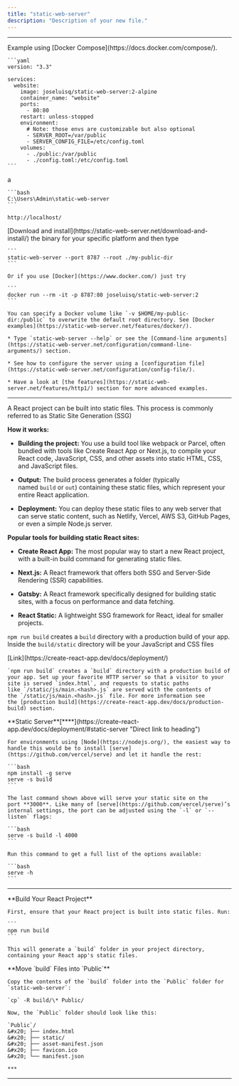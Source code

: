 ```yaml
---
title: "static-web-server"
description: "Description of your new file."
---
```


<CardGroup cols={3}>
  <Card title="Github" icon="github" href="https://github.com/static-web-server/static-web-server" />

  <Card title="Docs" icon="book" href="https://static-web-server.net/getting-started/" />

  <Card title="Docker" icon="docker" color="blue" href="https://hub.docker.com/r/joseluisq/static-web-server/" />
</CardGroup>

***

<AccordionGroup>
  <Accordion title="Docker Compose" defaultOpen={false} icon="docker">
    Example using [Docker Compose](https://docs.docker.com/compose/).

    ```yaml
    version: "3.3"

    services:
      website:
        image: joseluisq/static-web-server:2-alpine
        container_name: "website"
        ports:
          - 80:80
        restart: unless-stopped
        environment:
          # Note: those envs are customizable but also optional
          - SERVER_ROOT=/var/public
          - SERVER_CONFIG_FILE=/etc/config.toml
        volumes:
          - ./public:/var/public
          - ./config.toml:/etc/config.toml
    ```


  </Accordion>

  <Accordion title="Folder" defaultOpen={false} icon="folder">
    a

    ```bash
    C:\Users\Admin\static-web-server
    ```

    http://localhost/
  </Accordion>

  <Accordion title="Getting Started" defaultOpen={false}>
    [Download and install](https://static-web-server.net/download-and-install/) the binary for your specific platform and then type

    ```
    static-web-server --port 8787 --root ./my-public-dir
    ```

    Or if you use [Docker](https://www.docker.com/) just try

    ```
    docker run --rm -it -p 8787:80 joseluisq/static-web-server:2
    ```

    You can specify a Docker volume like `-v $HOME/my-public-dir:/public` to overwrite the default root directory. See [Docker examples](https://static-web-server.net/features/docker/).

    * Type `static-web-server --help` or see the [Command-line arguments](https://static-web-server.net/configuration/command-line-arguments/) section.

    * See how to configure the server using a [configuration file](https://static-web-server.net/configuration/config-file/).

    * Have a look at [the features](https://static-web-server.net/features/http1/) section for more advanced examples.
  </Accordion>
</AccordionGroup>

***

<Accordion title="React project built into static files" defaultOpen={false}>
  <Tip>
    A React project can be built into static files. This process is commonly referred to as Static Site Generation (SSG)
  </Tip>

  **How it works:**

  * **Building the project:**
    You use a build tool like webpack or Parcel, often bundled with tools like Create React App or Next.js, to compile your React code, JavaScript, CSS, and other assets into static HTML, CSS, and JavaScript files.

  * **Output:**
    The build process generates a folder (typically named `build` or `out`) containing these static files, which represent your entire React application.

  * **Deployment:**
    You can deploy these static files to any web server that can serve static content, such as Netlify, Vercel, AWS S3, GitHub Pages, or even a simple Node.js server.

  **Popular tools for building static React sites:**

  * **Create React App:**
    The most popular way to start a new React project, with a built-in build command for generating static files.

  * **Next.js:**
    A React framework that offers both SSG and Server-Side Rendering (SSR) capabilities.

  * **Gatsby:**
    A React framework specifically designed for building static sites, with a focus on performance and data fetching.

  * **React Static:**
    A lightweight SSG framework for React, ideal for smaller projects.
</Accordion>

`npm run build` creates a `build` directory with a production build of your app. Inside the `build/static` directory will be your JavaScript and CSS files

<AccordionGroup>
  <Accordion title="Create React App" defaultOpen={false}>
    [Link](https://create-react-app.dev/docs/deployment/)

    `npm run build` creates a `build` directory with a production build of your app. Set up your favorite HTTP server so that a visitor to your site is served `index.html`, and requests to static paths like `/static/js/main.<hash>.js` are served with the contents of the `/static/js/main.<hash>.js` file. For more information see the [production build](https://create-react-app.dev/docs/production-build) section.
  </Accordion>

  <Accordion title="Deployment" defaultOpen={false}>
    **Static Server**[**​**](https://create-react-app.dev/docs/deployment/#static-server "Direct link to heading")

    For environments using [Node](https://nodejs.org/), the easiest way to handle this would be to install [serve](https://github.com/vercel/serve) and let it handle the rest:

    ```bash
    npm install -g serve
    serve -s build
    ```

    The last command shown above will serve your static site on the port **3000**. Like many of [serve](https://github.com/vercel/serve)’s internal settings, the port can be adjusted using the `-l` or `--listen` flags:

    ```bash
    serve -s build -l 4000
    ```

    Run this command to get a full list of the options available:

    ```bash
    serve -h
    ```
  </Accordion>
</AccordionGroup>

***

<AccordionGroup>
  <Accordion title="React" defaultOpen={false} icon="react">
    **Build Your React Project**

    First, ensure that your React project is built into static files. Run:

    ```
    npm run build
    ```

    This will generate a `build` folder in your project directory, containing your React app's static files.
  </Accordion>

  <Accordion title="Move Build Files > Public" defaultOpen={false} icon="file">
    **Move `build` Files into `Public`**

    Copy the contents of the `build` folder into the `Public` folder for `static-web-server`:

    `cp` -R build/\* Public/

    Now, the `Public` folder should look like this:

    `Public`/
    &#x20; ├── index.html
    &#x20; ├── static/
    &#x20; ├── asset-manifest.json
    &#x20; ├── favicon.ico
    &#x20; └── manifest.json

    ***
  </Accordion>
</AccordionGroup>

***